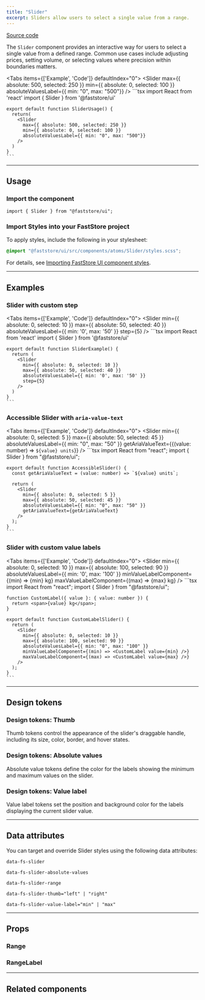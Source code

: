 ```yaml
---
title: "Slider"
excerpt: Sliders allow users to select a single value from a range.
---
```


[<i class="fa-brands fa-github"></i> Source code](https://github.com/vtex/faststore/tree/main/packages/components/src/atoms/Slider)

The `Slider` component provides an interactive way for users to select a single value from a defined range. Common use cases include adjusting prices, setting volume, or selecting values where precision within boundaries matters.

<Tabs items={['Example', 'Code']} defaultIndex="0">
  <Tab>
    <OverviewSection>
      <Slider
        max={{ absolute: 500, selected: 250 }}
        min={{ absolute: 0, selected: 100 }}
        absoluteValuesLabel={{ min: "0", max: "500"}}
      />
    </OverviewSection>
  </Tab>
  <Tab>
    ```tsx
    import React from 'react' 
    import { Slider } from '@faststore/ui'
    
    export default function SliderUsage() {
      return(
        <Slider
          max={{ absolute: 500, selected: 250 }}
          min={{ absolute: 0, selected: 100 }}
          absoluteValuesLabel={{ min: "0", max: "500"}}
        />
      )
    }
    ```
  </Tab>
</Tabs>

---

## Usage

### Import the component

```tsx
import { Slider } from "@faststore/ui";
```

### Import Styles into your FastStore project

To apply styles, include the following in your stylesheet:

```scss
@import "@faststore/ui/src/components/atoms/Slider/styles.scss";
```

For details, see [Importing FastStore UI component styles](https://developers.vtex.com/docs/guides/faststore/using-themes-importing-ui-components-styles).

---

## Examples

### Slider with custom step

<Tabs items={['Example', 'Code']} defaultIndex="0">
  <Tab>
    <OverviewSection>
      <Slider
        min={{ absolute: 0, selected: 10 }}
        max={{ absolute: 50, selected: 40 }}
        absoluteValuesLabel={{ min: '0', max: '50' }}
        step={5}
      />
    </OverviewSection>
  </Tab>
  <Tab>
    ```tsx
    import React from 'react'
    import { Slider } from '@faststore/ui'

    export default function SliderExample() {
      return (
        <Slider
          min={{ absolute: 0, selected: 10 }}
          max={{ absolute: 50, selected: 40 }}
          absoluteValuesLabel={{ min: '0', max: '50' }}
          step={5}
        />
      )
    }
    ```
  </Tab>
</Tabs>

### Accessible Slider with `aria-value-text`

<Tabs items={['Example', 'Code']} defaultIndex="0">
  <Tab>
    <OverviewSection>
      <Slider
        min={{ absolute: 0, selected: 5 }}
        max={{ absolute: 50, selected: 45 }}
        absoluteValuesLabel={{ min: "0", max: "50" }}
        getAriaValueText={{(value: number) => `${value} units`}}
      />
    </OverviewSection>
  </Tab>
  <Tab>
    ```tsx
    import React from "react";
    import { Slider } from "@faststore/ui";

    export default function AccessibleSlider() {
      const getAriaValueText = (value: number) => `${value} units`;

      return (
        <Slider
          min={{ absolute: 0, selected: 5 }}
          max={{ absolute: 50, selected: 45 }}
          absoluteValuesLabel={{ min: "0", max: "50" }}
          getAriaValueText={getAriaValueText}
        />
      );
    }
    ```
  </Tab>
</Tabs>

### Slider with custom value labels

<Tabs items={['Example', 'Code']} defaultIndex="0">
  <Tab>
    <OverviewSection>
      <Slider
        min={{ absolute: 0, selected: 10 }}
        max={{ absolute: 100, selected: 90 }}
        absoluteValuesLabel={{ min: '0', max: '100' }}
        minValueLabelComponent={(min) => <span>{min} kg</span>}
        maxValueLabelComponent={(max) => <span>{max} kg</span>}
      />
    </OverviewSection>
  </Tab>
  <Tab>
    ```tsx
    import React from "react";
    import { Slider } from "@faststore/ui";

    function CustomLabel({ value }: { value: number }) {
      return <span>{value} kg</span>;
    }

    export default function CustomLabelSlider() {
      return (
        <Slider
          min={{ absolute: 0, selected: 10 }}
          max={{ absolute: 100, selected: 90 }}
          absoluteValuesLabel={{ min: "0", max: "100" }}
          minValueLabelComponent={(min) => <CustomLabel value={min} />}
          maxValueLabelComponent={(max) => <CustomLabel value={max} />}
        />
      );
    }
    ```
  </Tab>
</Tabs>

---

## Design tokens

<TokenTable>
  <TokenRow token="--fs-slider-height" value="var(--fs-spacing-2)" />
  <TokenRow
    token="--fs-slider-border-radius"
    value="var(--fs-border-radius-pill)"
  />
  <TokenRow token="--fs-slider-margin-bottom" value="var(--fs-spacing-3)" />
  <TokenDivider />
  <TokenRow
    token="--fs-slider-slider-bkg-color"
    value="var(--fs-color-neutral-bkg)"
    isColor
  />
  <TokenRow
    token="--fs-slider-slider-selection-bkg-color"
    value="var(--fs-color-primary-bkg-light-active)"
    isColor
  />
  <TokenDivider />
  <TokenRow
    token="--fs-slider-transition-function"
    value="var(--fs-transition-function)"
  />
  <TokenRow
    token="--fs-slider-transition-property"
    value="var(--fs-transition-property)"
  />
  <TokenRow
    token="--fs-slider-transition-timing"
    value="var(--fs-transition-timing)"
  />
</TokenTable>

### Design tokens: Thumb

Thumb tokens control the appearance of the slider's draggable handle, including its size, color, border, and hover states.

<TokenTable>
  <TokenRow token="--fs-slider-thumb-size" value="var(--fs-spacing-4)" />
  <TokenRow
    token="--fs-slider-thumb-bkg-color"
    value="var(--fs-color-primary-bkg)"
    isColor
  />
  <TokenRow
    token="--fs-slider-thumb-bkg-color-hover"
    value="var(--fs-color-primary-bkg-hover)"
    isColor
  />
  <TokenDivider />
  <TokenRow
    token="--fs-slider-thumb-border-width"
    value="var(--fs-border-width)"
  />
  <TokenRow
    token="--fs-slider-thumb-border-radius"
    value="var(--fs-border-radius-circle)"
  />
  <TokenRow
    token="--fs-slider-thumb-border-color"
    value="var(--fs-slider-thumb-bkg-color)"
    isColor
  />
  <TokenRow
    token="--fs-slider-thumb-border-color-hover"
    value="var(--fs-slider-thumb-bkg-color-hover)"
    isColor
  />
</TokenTable>

### Design tokens: Absolute values

Absolute value tokens define the color for the labels showing the minimum and maximum values on the slider.

<TokenTable>
  <TokenRow
    token="--fs-slider-absolute-values-text-color"
    value="var(--fs-color-disabled-text)"
    isColor
  />
</TokenTable>

### Design tokens: Value label

Value label tokens set the position and background color for the labels displaying the current slider value.

<TokenTable>
  <TokenRow
    token="--fs-slider-value-label-bottom"
    value="var(--fs-spacing-3)"
  />
  <TokenRow
    token="--fs-slider-value-label-bkg-color"
    value="var(--fs-color-body-bkg)"
    isColor
  />
</TokenTable>

---

## Data attributes

You can target and override Slider styles using the following data attributes:

`data-fs-slider`

`data-fs-slider-absolute-values`

`data-fs-slider-range`

`data-fs-slider-thumb="left" | "right"`

`data-fs-slider-value-label="min" | "max"`

---

## Props

<ComponentPropsSection component="Slider" />

### Range

<PropsSection propsList={propsRange} />

### RangeLabel

<PropsSection propsList={propsRangeLabel} />

---

## Related components

<SectionList>
  <SectionItem
    title="PriceRange"
    description="
Price Ranges are sliders that allow users to select a maximum and minimum price."
    actionPath="/docs/guides/faststore/organisms-price-range"
  >
    <PriceRangeUsage />
  </SectionItem>
</SectionList>
